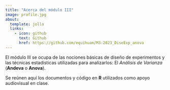 ```yaml
---
title: "Acerca del módulo III"
image: profile.jpg
about:
  template: jolla
  links:
    - icon: github
      text: Github
      href: https://github.com/equihuam/M3-2023_DiseExp_anova
---
```


El módulo III se ocupa de las nociones básicas de diseño de experimentos y las técnicas estadísticas utilizadas para analizarlos: El *Análisis de Varianza* (**Andeva** o **Anova**).

Se reúnen aquí los documentos y código en **R** utilizados como apoyo audiovisual en clase.
